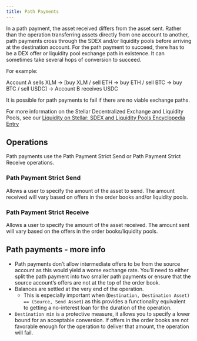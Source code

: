 ```yaml
---
title: Path Payments
---
```


In a path payment, the asset received differs from the asset sent. Rather than the operation transferring assets directly from one account to another, path payments cross through the SDEX and/or liquidity pools before arriving at the destination account. For the path payment to succeed, there has to be a DEX offer or liquidity pool exchange path in existence. It can sometimes take several hops of conversion to succeed.

For example:

Account A sells XLM → [buy XLM / sell ETH → buy ETH / sell BTC → buy BTC / sell USDC] → Account B receives USDC

It is possible for path payments to fail if there are no viable exchange paths.

For more information on the Stellar Decentralized Exchange and Liquidity Pools, see our [Liquidity on Stellar: SDEX and Liquidity Pools Encyclopedia Entry](./liquidity-on-stellar-sdex-liquidity-pools.mdx)

## Operations

Path payments use the Path Payment Strict Send or Path Payment Strict Receive operations.

### Path Payment Strict Send

Allows a user to specify the amount of the asset to send. The amount received will vary based on offers in the order books and/or liquidity pools.

### Path Payment Strict Receive

Allows a user to specify the amount of the asset received. The amount sent will vary based on the offers in the order books/liquidity pools.

## Path payments - more info

- Path payments don’t allow intermediate offers to be from the source account as this would yield a worse exchange rate. You’ll need to either split the path payment into two smaller path payments or ensure that the source account’s offers are not at the top of the order book.
- Balances are settled at the very end of the operation.
  - This is especially important when (`Destination, Destination Asset) == (Source, Send Asset`) as this provides a functionality equivalent to getting a no-interest loan for the duration of the operation.
- `Destination min` is a protective measure, it allows you to specify a lower bound for an acceptable conversion. If offers in the order books are not favorable enough for the operation to deliver that amount, the operation will fail.

